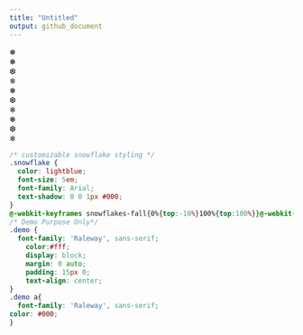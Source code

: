 ```yaml
---
title: "Untitled"
output: github_document
---
```



<div class="snowflakes" aria-hidden="true">
  <div class="snowflake">
  ❅
  </div>
  <div class="snowflake">
  ❅
  </div>
  <div class="snowflake">
  ❆
  </div>
  <div class="snowflake">
  ❄
  </div>
  <div class="snowflake">
  ❅
  </div>
  <div class="snowflake">
  ❆
  </div>
  <div class="snowflake">
  ❄
  </div>
  <div class="snowflake">
  ❅
  </div>
  <div class="snowflake">
  ❆
  </div>
  <div class="snowflake">
  ❄
  </div>
</div>

```css
/* customizable snowflake styling */
.snowflake {
  color: lightblue;
  font-size: 5em;
  font-family: Arial;
  text-shadow: 0 0 1px #000;
}
@-webkit-keyframes snowflakes-fall{0%{top:-10%}100%{top:100%}}@-webkit-keyframes snowflakes-shake{0%{-webkit-transform:translateX(0px);transform:translateX(0px)}50%{-webkit-transform:translateX(80px);transform:translateX(80px)}100%{-webkit-transform:translateX(0px);transform:translateX(0px)}}@keyframes snowflakes-fall{0%{top:-10%}100%{top:100%}}@keyframes snowflakes-shake{0%{transform:translateX(0px)}50%{transform:translateX(80px)}100%{transform:translateX(0px)}}.snowflake{position:fixed;top:-10%;z-index:9999;-webkit-user-select:none;-moz-user-select:none;-ms-user-select:none;user-select:none;cursor:default;-webkit-animation-name:snowflakes-fall,snowflakes-shake;-webkit-animation-duration:10s,3s;-webkit-animation-timing-function:linear,ease-in-out;-webkit-animation-iteration-count:infinite,infinite;-webkit-animation-play-state:running,running;animation-name:snowflakes-fall,snowflakes-shake;animation-duration:10s,3s;animation-timing-function:linear,ease-in-out;animation-iteration-count:infinite,infinite;animation-play-state:running,running}.snowflake:nth-of-type(0){left:1%;-webkit-animation-delay:0s,0s;animation-delay:0s,0s}.snowflake:nth-of-type(1){left:10%;-webkit-animation-delay:1s,1s;animation-delay:1s,1s}.snowflake:nth-of-type(2){left:20%;-webkit-animation-delay:6s,.5s;animation-delay:6s,.5s}.snowflake:nth-of-type(3){left:30%;-webkit-animation-delay:4s,2s;animation-delay:4s,2s}.snowflake:nth-of-type(4){left:40%;-webkit-animation-delay:2s,2s;animation-delay:2s,2s}.snowflake:nth-of-type(5){left:50%;-webkit-animation-delay:8s,3s;animation-delay:8s,3s}.snowflake:nth-of-type(6){left:60%;-webkit-animation-delay:6s,2s;animation-delay:6s,2s}.snowflake:nth-of-type(7){left:70%;-webkit-animation-delay:2.5s,1s;animation-delay:2.5s,1s}.snowflake:nth-of-type(8){left:80%;-webkit-animation-delay:1s,0s;animation-delay:1s,0s}.snowflake:nth-of-type(9){left:90%;-webkit-animation-delay:3s,1.5s;animation-delay:3s,1.5s}
/* Demo Purpose Only*/
.demo {
  font-family: 'Raleway', sans-serif;
	color:#fff;
    display: block;
    margin: 0 auto;
    padding: 15px 0;
    text-align: center;
}
.demo a{
  font-family: 'Raleway', sans-serif;
color: #000;		
}
```
